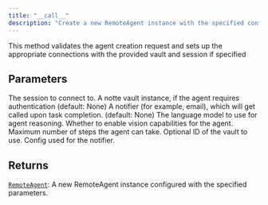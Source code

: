 ```yaml
---
title: "__call__"
description: "Create a new RemoteAgent instance with the specified configuration"
---
```


This method validates the agent creation request and sets up the appropriate connections with the provided vault and session if specified


## Parameters

<ParamField path="session" type="RemoteSession">
  The session to connect to.
</ParamField>

<ParamField path="vault" type="UnionType[NotteVault, None]">
  A notte vault instance, if the agent requires authentication (default: None)
</ParamField>

<ParamField path="notifier" type="UnionType[BaseNotifier, None]">
  A notifier (for example, email), which will get called upon task completion. (default: None)
</ParamField>

<ParamField path="reasoning_model" type="notte_core.common.config.LlmModel | str">
  The language model to use for agent reasoning.
</ParamField>

<ParamField path="use_vision" type="bool">
  Whether to enable vision capabilities for the agent.
</ParamField>

<ParamField path="max_steps" type="int">
  Maximum number of steps the agent can take.
</ParamField>

<ParamField path="vault_id" type="str | None">
  Optional ID of the vault to use.
</ParamField>

<ParamField path="notifier_config" type="dict[str, typing.Any] | None">
  Config used for the notifier.
</ParamField>

## Returns

[`RemoteAgent`](../misc/remoteagent): A new RemoteAgent instance configured with the specified parameters.
